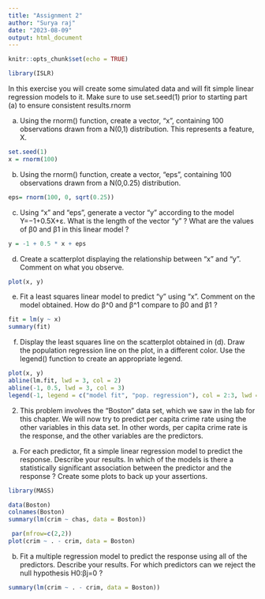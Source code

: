 ```yaml
---
title: "Assignment 2"
author: "Surya raj"
date: "2023-08-09"
output: html_document
---
```


```r
knitr::opts_chunk$set(echo = TRUE)
```



```r
library(ISLR)
```

In this exercise you will create some simulated data and will fit simple linear regression models to it. Make sure to use set.seed(1) prior to starting part (a) to ensure consistent results.rnorm

a.	Using the rnorm() function, create a vector, “x”, containing 100 observations drawn from a N(0,1) distribution. This represents a feature, X.

```r
set.seed(1)
x = rnorm(100)
```
b.	Using the rnorm() function, create a vector, “eps”, containing 100 observations drawn from a N(0,0.25) distribution.

```r
eps= rnorm(100, 0, sqrt(0.25))
```
c.	Using “x” and “eps”, generate a vector “y” according to the model
Y=−1+0.5X+ε.
What is the length of the vector “y” ? What are the values of β0 and β1 in this linear model ?

```r
y = -1 + 0.5 * x + eps
```
d.	Create a scatterplot displaying the relationship between “x” and “y”. Comment on what you observe.

```r
plot(x, y)
```
e.	Fit a least squares linear model to predict “y” using “x”. Comment on the model obtained. How do β^0 and β^1 compare to β0 and β1 ?

```r
fit = lm(y ~ x)
summary(fit)
```
f.	Display the least squares line on the scatterplot obtained in (d). Draw the population regression line on the plot, in a different color. Use the legend() function to create an appropriate legend.

```r
plot(x, y)
abline(lm.fit, lwd = 3, col = 2)
abline(-1, 0.5, lwd = 3, col = 3)
legend(-1, legend = c("model fit", "pop. regression"), col = 2:3, lwd = 3)
```

2.  This problem involves the “Boston” data set, which we saw in the lab for this chapter. We will now try to predict per capita crime rate using the other variables in this data set. In other words, per capita crime rate is the response, and the other variables are the predictors.


a.	For each predictor, fit a simple linear regression model to predict the response. Describe your results. In which of the models is there a statistically significant association between the predictor and the response ? Create some plots to back up your assertions.


```r
library(MASS)
```
```r
data(Boston)
colnames(Boston)
summary(lm(crim ~ chas, data = Boston))
```
```r
 par(mfrow=c(2,2))
plot(crim ~ . - crim, data = Boston)
```





b.	Fit a multiple regression model to predict the response using all of the predictors. Describe your results. For which predictors can we reject the null hypothesis H0:βj=0 ?



```r
summary(lm(crim ~ . - crim, data = Boston))
```

